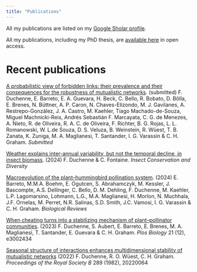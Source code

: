 ```yaml
---
title: "Publications"
---
```


All my publications are listed on my [Google Sholar profile](https://scholar.google.ch/citations?user=FkZF-4sAAAAJ&hl=en).

All my publications, including my PhD thesis, are [available here](https://cv.hal.science/francois-duchenne) in open access.

# Recent publications

[A probabilistic view of forbidden links: their prevalence and their consequences for the robustness of mutualistic networks](https://doi.org/10.1101/2024.07.04.602032). (submitted) F. Duchenne, E. Barreto, E. A. Guevara, H. Beck, C. Bello, R. Bobato, D. Bôlla, E. Brenes, N. Büttner, A. P. Caron, N. Chaves-Elizondo, M. J. Gavilanes, A. Restrepo-González, J. A. Castro, M. Kaehler, Tiago Machado-de-Souza, Miguel Machnicki-Reis, Andrés Sebastián F. Marcayata, C. G. de Menezes, A. Nieto, R. de Oliveira, R. A. C. de Oliveira, F. Richter, B. G. Rojas, L. L. Romanowski, W. L.de Souza, D. S. Veluza, B. Weinstein, R. Wüest, T. B. Zanata, K. Zuniga, M. A. Maglianesi, T. Santander, I. G. Varassin & C. H. Graham. *Submitted*

[Weather explains inter-annual variability, but not the temporal decline, in insect biomass](https://doi.org/10.1111/icad.12769). (2024) F. Duchenne & C. Fontaine. *Insect Conservation and Diversity*

[Macroevolution of the plant--hummingbird pollination system](https://doi.org/10.1111/brv.13094). (2024) E. Barreto, M.M.A. Boehm, E. Ogutcen, S. Abrahamczyk, M. Kessler, J. Bascompte, A.S. Dellinger, C. Bello, D. M. Dehling, F. Duchenne, M. Kaehler, L.P. Lagomarsino, Lohmann, L.G., M.A. Maglianesi, H. Morlon, N. Muchhala, J.F. Ornelas, M. Perret, N.R. Salinas, S.D. Smith, J.C. Vamosi, I. G. Varassin & C. H. Graham. *Biological Reviews*

[When cheating turns into a stabilizing mechanism of plant--pollinator communities](https://doi.org/10.1371/journal.pbio.3002434). (2023) F. Duchenne, S. Aubert, E. Barreto, E. Brenes, M. A. Maglianesi, T. Santander, E. Guevara & C. H. Graham. *Plos Biology* 21 (12), e3002434

[Seasonal structure of interactions enhances multidimensional stability of mutualistic networks](https://doi.org/10.1098/rspb.2022.0064) (2022) F. Duchenne, R. O. Wüest, C. H. Graham. *Proceedings of the Royal Society B* 289 (1982), 20220064
